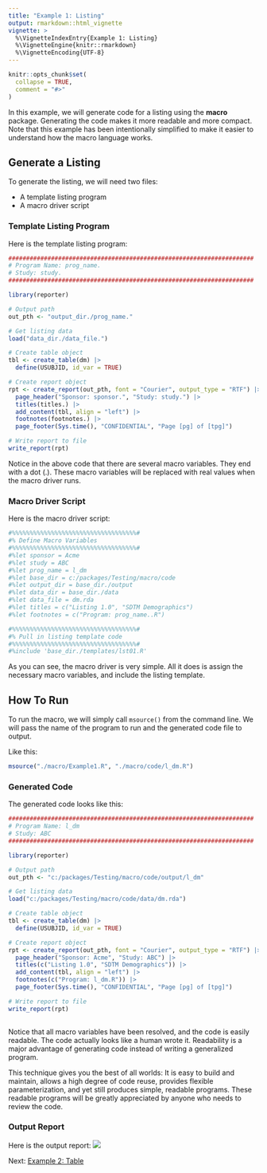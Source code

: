 ```yaml
---
title: "Example 1: Listing"
output: rmarkdown::html_vignette
vignette: >
  %\VignetteIndexEntry{Example 1: Listing}
  %\VignetteEngine{knitr::rmarkdown}
  %\VignetteEncoding{UTF-8}
---
```


```r
knitr::opts_chunk$set(
  collapse = TRUE,
  comment = "#>"
)
```
In this example, we will generate code for a listing using the **macro** package.
Generating the code makes it more readable and more compact.  Note that this example 
has been intentionally simplified to make it easier to understand how the macro
language works.

## Generate a Listing

To generate the listing, we will need two files:

  * A template listing program  
  * A macro driver script  

### Template Listing Program

Here is the template listing program:

```r
#####################################################################
# Program Name: prog_name.
# Study: study.
#####################################################################

library(reporter)

# Output path
out_pth <- "output_dir./prog_name."

# Get listing data
load("data_dir./data_file.")

# Create table object
tbl <- create_table(dm) |> 
  define(USUBJID, id_var = TRUE)

# Create report object
rpt <- create_report(out_pth, font = "Courier", output_type = "RTF") |> 
  page_header("Sponsor: sponsor.", "Study: study.") |> 
  titles(titles.) |> 
  add_content(tbl, align = "left") |> 
  footnotes(footnotes.) |> 
  page_footer(Sys.time(), "CONFIDENTIAL", "Page [pg] of [tpg]")

# Write report to file
write_report(rpt)

```
Notice in the above code that there are several macro variables.  They end
with a dot (.).  These macro variables will be replaced with real values
when the macro driver runs.

### Macro Driver Script

Here is the macro driver script:
```r
#%%%%%%%%%%%%%%%%%%%%%%%%%%%%%%%%%%%#
#% Define Macro Variables
#%%%%%%%%%%%%%%%%%%%%%%%%%%%%%%%%%%%#
#%let sponsor = Acme
#%let study = ABC
#%let prog_name = l_dm
#%let base_dir = c:/packages/Testing/macro/code
#%let output_dir = base_dir./output
#%let data_dir = base_dir./data
#%let data_file = dm.rda
#%let titles = c("Listing 1.0", "SDTM Demographics")
#%let footnotes = c("Program: prog_name..R")

#%%%%%%%%%%%%%%%%%%%%%%%%%%%%%%%%%%%#
#% Pull in listing template code
#%%%%%%%%%%%%%%%%%%%%%%%%%%%%%%%%%%%#
#%include 'base_dir./templates/lst01.R'

```
As you can see, the macro driver is very simple.  All it does is assign the 
necessary macro variables, and include the listing template.

## How To Run 

To run the macro, we will simply call `msource()` from the command line. 
We will pass the name of the program to run and the 
generated code file to output.

Like this:
```r
msource("./macro/Example1.R", "./macro/code/l_dm.R")
```

### Generated Code

The generated code looks like this:
```r
#####################################################################
# Program Name: l_dm
# Study: ABC
#####################################################################

library(reporter)

# Output path
out_pth <- "c:/packages/Testing/macro/code/output/l_dm"

# Get listing data
load("c:/packages/Testing/macro/code/data/dm.rda")

# Create table object
tbl <- create_table(dm) |> 
  define(USUBJID, id_var = TRUE)

# Create report object
rpt <- create_report(out_pth, font = "Courier", output_type = "RTF") |> 
  page_header("Sponsor: Acme", "Study: ABC") |> 
  titles(c("Listing 1.0", "SDTM Demographics")) |> 
  add_content(tbl, align = "left") |> 
  footnotes(c("Program: l_dm.R")) |> 
  page_footer(Sys.time(), "CONFIDENTIAL", "Page [pg] of [tpg]")

# Write report to file
write_report(rpt)
  
```
Notice that all macro variables have been resolved, and the code is easily
readable. The code actually looks like a human wrote it. Readability is a 
major advantage of generating code instead of 
writing a generalized program. 

This technique gives you the best of all worlds: It is easy to build and 
maintain, allows a high degree of code reuse, provides flexible parameterization,
and yet still produces simple, readable programs.  These readable
programs will be greatly appreciated by anyone who needs to review the code.

### Output Report

Here is the output report:
<img src="../man/images/example1.png"/>



Next: [Example 2: Table](macro-example2.html)
